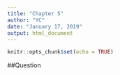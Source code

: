 ```yaml
---
title: "Chapter 5"
author: "YC"
date: "January 17, 2019"
output: html_document
---
```


```r
knitr::opts_chunk$set(echo = TRUE)
```

##Question 